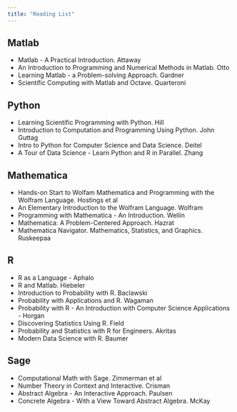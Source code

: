 ```yaml
---
title: "Reading List"
---
```


## Matlab

* Matlab - A Practical Introduction. Attaway
* An Introduction to Programming and Numerical Methods in Matlab. Otto
* Learning Matlab - a Problem-solving Approach. Gardner
* Scientific Computing with Matlab and Octave. Quarteroni

## Python

* Learning Scientific Programming with Python. Hill
* Introduction to Computation and Programming Using Python. John Guttag
* Intro to Python for Computer Science and Data Science. Deitel
* A Tour of Data Science - Learn Python and R in Parallel. Zhang

## Mathematica

* Hands-on Start to Wolfam Mathematica and Programming with the Wolfram Language. Hostings et al
* An Elementary Introduction to the Wolfram Language. Wolfram
* Programming with Mathematica - An Introduction. Wellin
* Mathematica: A Problem-Centered Approach. Hazrat
* Mathematica Navigator. Mathematics, Statistics, and Graphics. Ruskeepaa
  
## R

* R as a Language - Aphalo
* R and Matlab. Hiebeler
* Introduction to Probability with R. Baclawski
* Probability with Applications and R. Wagaman
* Probability with R - An Introduction with Computer Science Applications - Horgan
* Discovering Statistics Using R. Field
* Probability and Statistics with R for Engineers. Akritas
* Modern Data Science with R. Baumer

## Sage

* Computational Math with Sage. Zimmerman et al
* Number Theory in Context and Interactive. Crisman
* Abstract Algebra - An Interactive Approach. Paulsen
* Concrete Algebra - With a View Toward Abstract Algebra. McKay